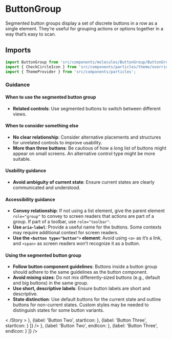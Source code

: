 
[//]: # (import * as ButtonGroupStories from './ButtonGroup.stories';)

<Meta title="Molecules/ButtonGroup/Docs" component={ButtonGroup} />

# ButtonGroup

Segmented button groups display a set of discrete buttons in a row as a single element. They’re useful for grouping actions or options together in a way that’s easy to scan.


## Imports

```js
import ButtonGroup from 'src/components/molecules/ButtonGroup/ButtonGroup';
import { CheckCircleIcon } from 'src/components/particles/theme/overrides/CustomIcons';
import { ThemeProvider } from 'src/components/particles';
```

### Guidance

#### When to use the segmented button group
- **Related controls**: Use segmented buttons to switch between different views.

#### When to consider something else
- **No clear relationship**: Consider alternative placements and structures for unrelated controls to improve usability.
- **More than three buttons**: Be cautious of how a long list of buttons might appear on small screens. An alternative control type might be more suitable.

#### Usability guidance
- **Avoid ambiguity of current state**: Ensure current states are clearly communicated and understood.

#### Accessibility guidance
- **Convey relationship**: If not using a list element, give the parent element `role="group"` to convey to screen readers that actions are part of a group. If part of a toolbar, use `role="toolbar"`.
- **Use `aria-label`**: Provide a useful name for the buttons. Some contexts may require additional context for screen readers.
- **Use the `<button type="button">` element**: Avoid using `<a>` as it’s a link, and `<span>` as screen readers won’t recognize it as a button.

#### Using the segmented button group
- **Follow button component guidelines**: Buttons inside a button group should adhere to the same guidelines as the button component.
- **Avoid mixing sizes**: Do not mix differently-sized buttons (e.g., default and big buttons) in the same group.
- **Use short, descriptive labels**: Ensure button labels are short and descriptive.
- **State distinction**: Use default buttons for the current state and outline buttons for non-current states. Custom styles may be needed to distinguish states for some button variants.



<Canvas>
<Story name="Default" >
    <ButtonGroup
        buttons ={[
            {label: 'Button One', color: 'secondary'},
            {label: 'Button Two', color: 'secondary'},
            {label: 'Button Three', color: 'secondary'}
        ]} />
    < /Story >
</Canvas>

<Canvas>
    <Story name="StartIcon">
        <ButtonGroup
            buttons= {
            [{label: 'Button One', startIcon: <CheckCircleIcon/>},
            {label: 'Button Two',  startIcon: <CheckCircleIcon />},
            {label: 'Button Three', startIcon: <CheckCircleIcon />}
            ]}
        />
    </Story>
</Canvas>

<Canvas>
    <Story name="EndIcon">
        <ButtonGroup
            buttons= {
            [{label: 'Button One', endIcon: <CheckCircleIcon/>},
            {label: 'Button Two',  endIcon: <CheckCircleIcon />},
            {label: 'Button Three', endIcon: <CheckCircleIcon />}
            ]}
        />
    </Story>
</Canvas>

<ArgsTable of={ButtonGroup} />
